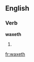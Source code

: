 ==English==

===Verb===
'''waxeth'''

# {{context|obsolete|lang=en}} {{third-person singular of|wax}}

[[fr:waxeth]]